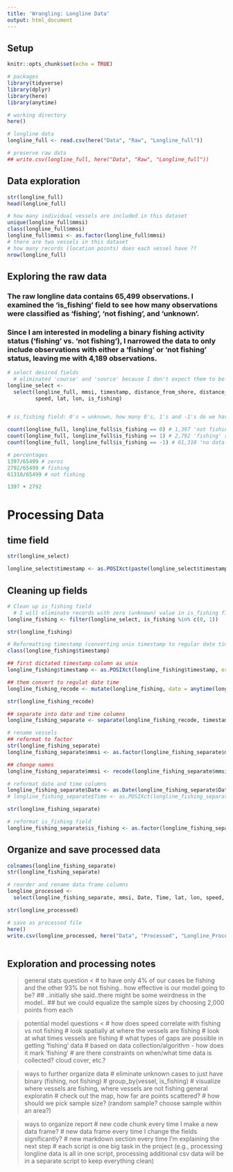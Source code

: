 ```yaml
---
title: 'Wrangling: Longline Data'
output: html_document
---
```

## Setup
```r
knitr::opts_chunk$set(echo = TRUE)

# packages
library(tidyverse)
library(dplyr)
library(here)
library(anytime)

# working directory
here()

# longline data
longline_full <- read.csv(here("Data", "Raw", "Longline_full"))

# preserve raw data
## write.csv(longline_full, here("Data", "Raw", "Longline_full"))

```

## Data exploration
```r
str(longline_full)
head(longline_full)

# how many individual vessels are included in this dataset
unique(longline_full$mmsi)
class(longline_full$mmsi)
longline_full$mmsi <- as.factor(longline_full$mmsi)
# there are two vessels in this dataset
# how many records (location points) does each vessel have ??
nrow(longline_full)
```

## Exploring the raw data
### The raw longline data contains 65,499 observations. I examined the 'is_fishing' field to see how many observations were classified as 'fishing', 'not fishing', and 'unknown'. 
### Since I am interested in modeling a binary fishing activity status ('fishing' vs. 'not fishing'), I narrowed the data to only include observations with either a 'fishing' or 'not fishing' status, leaving me with 4,189 observations.
```r
# select desired fields
  # eliminated 'course' and 'source' because I don't expect them to be as useful predictor variables, now I'm left with 8 columns
longline_select <- 
  select(longline_full, mmsi, timestamp, distance_from_shore, distance_from_port,
         speed, lat, lon, is_fishing) 


# is_fishing field: 0's = unknown, how many 0's, 1's and -1's do we have (out of 65,499 rows)

count(longline_full, longline_full$is_fishing == 0) # 1,397 'not fishing' statuses (2.13%)
count(longline_full, longline_full$is_fishing == 1) # 2,792 'fishing' statuses (4.26%)
count(longline_full, longline_full$is_fishing == -1) # 61,310 'no data' statuses (93.6%)

# percentages
1397/65499 # zeros
2792/65499 # fishing
61310/65499 # not fishing

1397 + 2792
```
# Processing Data
## time field
```r
str(longline_select)

longline_select$timestamp <- as.POSIXct(paste(longline_select$timestamp), format = "%Y-%m-%d %H:%M:%S", tz = "UTC")

```



## Cleaning up fields
```r
# Clean up is_fishing field
  # I will eliminate records with zero (unknown) value in is_fishing field because I want to see howwell different variables predict a binary condition of fishing or not fishing
longline_fishing <- filter(longline_select, is_fishing %in% c(0, 1))

str(longline_fishing)

# Reformatting timestamp (converting unix timestamp to regular date time)
class(longline_fishing$timestamp)

## first dictated timestamp column as unix
longline_fishing$timestamp <- as.POSIXct(longline_fishing$timestamp, origin="1970-01-01")

## them convert to regulat date time
longline_fishing_recode <- mutate(longline_fishing, date = anytime(longline_fishing$timestamp))

str(longline_fishing_recode)

## separate into date and time columns
longline_fishing_separate <- separate(longline_fishing_recode, timestamp, c("Date", "Time"), sep = " ")

# rename vessels
## reformat to factor
str(longline_fishing_separate)
longline_fishing_separate$mmsi <- as.factor(longline_fishing_separate$mmsi) 

## change names
longline_fishing_separate$mmsi <- recode(longline_fishing_separate$mmsi, "12639560807591" = "Vessel 1", "51394439323066" = "Vessel 2")

# reformat date and time columns
longline_fishing_separate$Date <- as.Date(longline_fishing_separate$Date, format = "%Y-%m-%d") 
# longline_fishing_separate$Time <- as.POSIXct(longline_fishing_separate$Time,format="%H:%M:%S")

str(longline_fishing_separate)  

# reformat is_fishing field
longline_fishing_separate$is_fishing <- as.factor(longline_fishing_separate$is_fishing)
```
## Organize and save processed data
```r
colnames(longline_fishing_separate)
str(longline_fishing_separate)

# reorder and rename data frame columns
longline_processed <- 
  select(longline_fishing_separate, mmsi, Date, Time, lat, lon, speed, distance_from_shore, distance_from_port, is_fishing)

str(longline_processed)

# save as processed file
here()
write.csv(longline_processed, here("Data", "Processed", "Longline_Processed.csv"))
   
```

## Exploration and processing notes

> general stats question <
  # to have only 4% of our cases be fishing and the other 93% be not fishing..
  how effective is our model going to be?
  ## ..initially she said..there might be some weirdness in the model..
  ## but we could equalize the sample sizes by choosing 2,000 points from each

> potential model questions <
  # how does speed correlate with fishing vs not fishing
  # look spatially at where the vessels are fishing
  # look at what times vessels are fishing
    # what types of gaps are possible in getting 'fishing' data
        # based on data collection/algorithm - how does it mark 'fishing'
        # are there constraints on when/what time data is collected? cloud cover, etc.?

> ways to further organize data
  # eliminate unknown cases to just have binary (fishing, not fishing)
  # group_by(vessel, is_fishing)
  # visualize where vessels are fishing, where vessels are not fishing
> general exploratin
  # check out the map, how far are points scattered? 
  # how should we pick sample size? (random sample? choose sample within an area?)
  
> ways to organize report
  # new code chunk every time I make a new data frame?
  # new data frame every time I change the fields significantly?
  # new markdown section every time I'm explaining the next step
  # each script is one big task in the project (e.g., processing longline data is all in one script,
  processing additional csv data will be in a separate script to keep everything clean)


